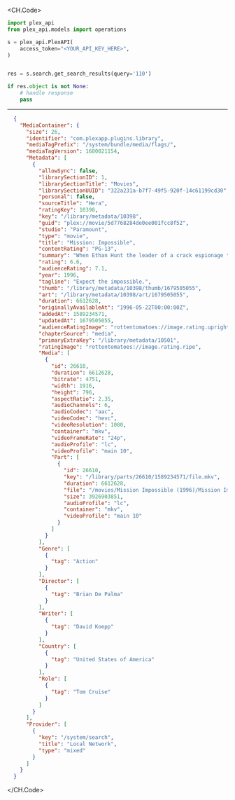 
<CH.Code>
```python GetSearchResults.py
import plex_api
from plex_api.models import operations

s = plex_api.PlexAPI(
    access_token="<YOUR_API_KEY_HERE>",
)


res = s.search.get_search_results(query='110')

if res.object is not None:
    # handle response
    pass
```
---

```json Example Response
  {
    "MediaContainer": {
      "size": 26,
      "identifier": "com.plexapp.plugins.library",
      "mediaTagPrefix": "/system/bundle/media/flags/",
      "mediaTagVersion": 1680021154,
      "Metadata": [
        {
          "allowSync": false,
          "librarySectionID": 1,
          "librarySectionTitle": "Movies",
          "librarySectionUUID": "322a231a-b7f7-49f5-920f-14c61199cd30",
          "personal": false,
          "sourceTitle": "Hera",
          "ratingKey": 10398,
          "key": "/library/metadata/10398",
          "guid": "plex://movie/5d7768284de0ee001fcc8f52",
          "studio": "Paramount",
          "type": "movie",
          "title": "Mission: Impossible",
          "contentRating": "PG-13",
          "summary": "When Ethan Hunt the leader of a crack espionage team whose perilous operation has gone awry with no explanation discovers that a mole has penetrated the CIA he's surprised to learn that he's the No. 1 suspect. To clear his name Hunt now must ferret out the real double agent and in the process even the score.",
          "rating": 6.6,
          "audienceRating": 7.1,
          "year": 1996,
          "tagline": "Expect the impossible.",
          "thumb": "/library/metadata/10398/thumb/1679505055",
          "art": "/library/metadata/10398/art/1679505055",
          "duration": 6612628,
          "originallyAvailableAt": "1996-05-22T00:00:00Z",
          "addedAt": 1589234571,
          "updatedAt": 1679505055,
          "audienceRatingImage": "rottentomatoes://image.rating.upright",
          "chapterSource": "media",
          "primaryExtraKey": "/library/metadata/10501",
          "ratingImage": "rottentomatoes://image.rating.ripe",
          "Media": [
            {
              "id": 26610,
              "duration": 6612628,
              "bitrate": 4751,
              "width": 1916,
              "height": 796,
              "aspectRatio": 2.35,
              "audioChannels": 6,
              "audioCodec": "aac",
              "videoCodec": "hevc",
              "videoResolution": 1080,
              "container": "mkv",
              "videoFrameRate": "24p",
              "audioProfile": "lc",
              "videoProfile": "main 10",
              "Part": [
                {
                  "id": 26610,
                  "key": "/library/parts/26610/1589234571/file.mkv",
                  "duration": 6612628,
                  "file": "/movies/Mission Impossible (1996)/Mission Impossible (1996) Bluray-1080p.mkv",
                  "size": 3926903851,
                  "audioProfile": "lc",
                  "container": "mkv",
                  "videoProfile": "main 10"
                }
              ]
            }
          ],
          "Genre": [
            {
              "tag": "Action"
            }
          ],
          "Director": [
            {
              "tag": "Brian De Palma"
            }
          ],
          "Writer": [
            {
              "tag": "David Koepp"
            }
          ],
          "Country": [
            {
              "tag": "United States of America"
            }
          ],
          "Role": [
            {
              "tag": "Tom Cruise"
            }
          ]
        }
      ],
      "Provider": [
        {
          "key": "/system/search",
          "title": "Local Network",
          "type": "mixed"
        }
      ]
    }
  }
```
</CH.Code>
